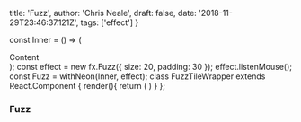   title: 'Fuzz',
  author: 'Chris Neale',
  draft: false,
  date: '2018-11-29T23:46:37.121Z',
  tags: ['effect']
}

const Inner = () => (<div className="inner">Content</div>);
const effect = new fx.Fuzz({ size: 20, padding: 30 });
effect.listenMouse();
const Fuzz = withNeon(Inner, effect);
class FuzzTileWrapper extends React.Component {
  render(){
    return (
      <Tile bg="white" className="outer">
        <Fuzz />
      </Tile>
    )
  }
};

### Fuzz

<FuzzTileWrapper />